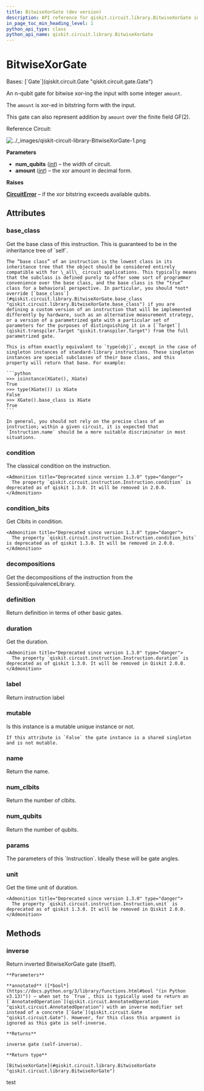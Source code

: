 ```yaml
---
title: BitwiseXorGate (dev version)
description: API reference for qiskit.circuit.library.BitwiseXorGate in the dev version of qiskit
in_page_toc_min_heading_level: 1
python_api_type: class
python_api_name: qiskit.circuit.library.BitwiseXorGate
---
```


# BitwiseXorGate

<Class id="qiskit.circuit.library.BitwiseXorGate" isDedicatedPage={true} github="https://github.com/Qiskit/qiskit/tree/stable/1.3/qiskit/circuit/library/boolean_logic/quantum_xor.py#L81-L151" signature="qiskit.circuit.library.BitwiseXorGate(num_qubits, amount)" modifiers="class">
  Bases: [`Gate`](qiskit.circuit.Gate "qiskit.circuit.gate.Gate")

  An n-qubit gate for bitwise xor-ing the input with some integer `amount`.

  The `amount` is xor-ed in bitstring form with the input.

  This gate can also represent addition by `amount` over the finite field GF(2).

  Reference Circuit:

  ![../\_images/qiskit-circuit-library-BitwiseXorGate-1.png](/images/api/qiskit/dev/qiskit-circuit-library-BitwiseXorGate-1.png)

  **Parameters**

  *   **num\_qubits** ([*int*](https://docs.python.org/3/library/functions.html#int "(in Python v3.13)")) – the width of circuit.
  *   **amount** ([*int*](https://docs.python.org/3/library/functions.html#int "(in Python v3.13)")) – the xor amount in decimal form.

  **Raises**

  [**CircuitError**](circuit#qiskit.circuit.CircuitError "qiskit.circuit.CircuitError") – if the xor bitstring exceeds available qubits.

  ## Attributes

  ### base\_class

  <Attribute id="qiskit.circuit.library.BitwiseXorGate.base_class">
    Get the base class of this instruction. This is guaranteed to be in the inheritance tree of `self`.

    The “base class” of an instruction is the lowest class in its inheritance tree that the object should be considered entirely compatible with for \_all\_ circuit applications. This typically means that the subclass is defined purely to offer some sort of programmer convenience over the base class, and the base class is the “true” class for a behavioral perspective. In particular, you should *not* override [`base_class`](#qiskit.circuit.library.BitwiseXorGate.base_class "qiskit.circuit.library.BitwiseXorGate.base_class") if you are defining a custom version of an instruction that will be implemented differently by hardware, such as an alternative measurement strategy, or a version of a parametrized gate with a particular set of parameters for the purposes of distinguishing it in a [`Target`](qiskit.transpiler.Target "qiskit.transpiler.Target") from the full parametrized gate.

    This is often exactly equivalent to `type(obj)`, except in the case of singleton instances of standard-library instructions. These singleton instances are special subclasses of their base class, and this property will return that base. For example:

    ```python
    >>> isinstance(XGate(), XGate)
    True
    >>> type(XGate()) is XGate
    False
    >>> XGate().base_class is XGate
    True
    ```

    In general, you should not rely on the precise class of an instruction; within a given circuit, it is expected that `Instruction.name` should be a more suitable discriminator in most situations.
  </Attribute>

  ### condition

  <Attribute id="qiskit.circuit.library.BitwiseXorGate.condition">
    The classical condition on the instruction.

    <Admonition title="Deprecated since version 1.3.0" type="danger">
      The property `qiskit.circuit.instruction.Instruction.condition` is deprecated as of qiskit 1.3.0. It will be removed in 2.0.0.
    </Admonition>
  </Attribute>

  ### condition\_bits

  <Attribute id="qiskit.circuit.library.BitwiseXorGate.condition_bits">
    Get Clbits in condition.

    <Admonition title="Deprecated since version 1.3.0" type="danger">
      The property `qiskit.circuit.instruction.Instruction.condition_bits` is deprecated as of qiskit 1.3.0. It will be removed in 2.0.0.
    </Admonition>
  </Attribute>

  ### decompositions

  <Attribute id="qiskit.circuit.library.BitwiseXorGate.decompositions">
    Get the decompositions of the instruction from the SessionEquivalenceLibrary.
  </Attribute>

  ### definition

  <Attribute id="qiskit.circuit.library.BitwiseXorGate.definition">
    Return definition in terms of other basic gates.
  </Attribute>

  ### duration

  <Attribute id="qiskit.circuit.library.BitwiseXorGate.duration">
    Get the duration.

    <Admonition title="Deprecated since version 1.3.0" type="danger">
      The property `qiskit.circuit.instruction.Instruction.duration` is deprecated as of qiskit 1.3.0. It will be removed in Qiskit 2.0.0.
    </Admonition>
  </Attribute>

  ### label

  <Attribute id="qiskit.circuit.library.BitwiseXorGate.label">
    Return instruction label
  </Attribute>

  ### mutable

  <Attribute id="qiskit.circuit.library.BitwiseXorGate.mutable">
    Is this instance is a mutable unique instance or not.

    If this attribute is `False` the gate instance is a shared singleton and is not mutable.
  </Attribute>

  ### name

  <Attribute id="qiskit.circuit.library.BitwiseXorGate.name">
    Return the name.
  </Attribute>

  ### num\_clbits

  <Attribute id="qiskit.circuit.library.BitwiseXorGate.num_clbits">
    Return the number of clbits.
  </Attribute>

  ### num\_qubits

  <Attribute id="qiskit.circuit.library.BitwiseXorGate.num_qubits">
    Return the number of qubits.
  </Attribute>

  ### params

  <Attribute id="qiskit.circuit.library.BitwiseXorGate.params">
    The parameters of this `Instruction`. Ideally these will be gate angles.
  </Attribute>

  ### unit

  <Attribute id="qiskit.circuit.library.BitwiseXorGate.unit">
    Get the time unit of duration.

    <Admonition title="Deprecated since version 1.3.0" type="danger">
      The property `qiskit.circuit.instruction.Instruction.unit` is deprecated as of qiskit 1.3.0. It will be removed in Qiskit 2.0.0.
    </Admonition>
  </Attribute>

  ## Methods

  ### inverse

  <Function id="qiskit.circuit.library.BitwiseXorGate.inverse" github="https://github.com/Qiskit/qiskit/tree/stable/1.3/qiskit/circuit/library/boolean_logic/quantum_xor.py#L139-L151" signature="inverse(annotated=False)">
    Return inverted BitwiseXorGate gate (itself).

    **Parameters**

    **annotated** ([*bool*](https://docs.python.org/3/library/functions.html#bool "(in Python v3.13)")) – when set to `True`, this is typically used to return an [`AnnotatedOperation`](qiskit.circuit.AnnotatedOperation "qiskit.circuit.AnnotatedOperation") with an inverse modifier set instead of a concrete [`Gate`](qiskit.circuit.Gate "qiskit.circuit.Gate"). However, for this class this argument is ignored as this gate is self-inverse.

    **Returns**

    inverse gate (self-inverse).

    **Return type**

    [BitwiseXorGate](#qiskit.circuit.library.BitwiseXorGate "qiskit.circuit.library.BitwiseXorGate")
  </Function>
</Class>

test
